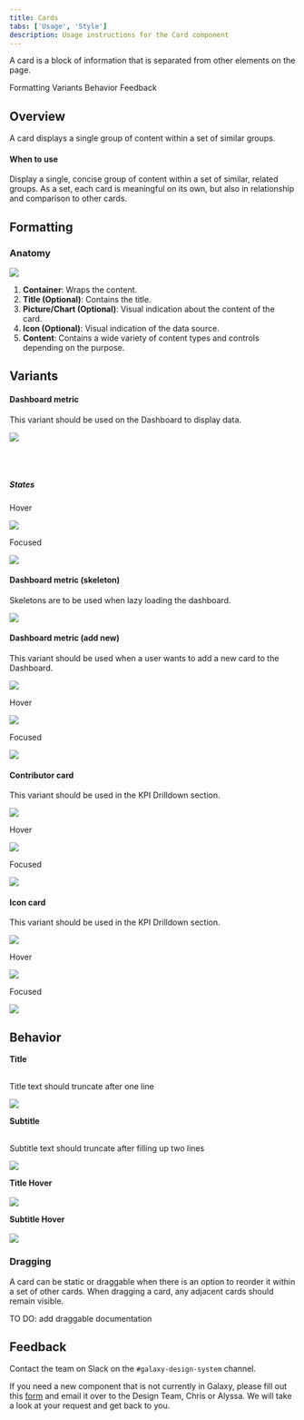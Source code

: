 ```yaml
---
title: Cards
tabs: ['Usage', 'Style']
description: Usage instructions for the Card component
---
```


<PageDescription>

A card is a block of information that is separated from other elements on the page.

</PageDescription>

<AnchorLinks>

<AnchorLink>Formatting</AnchorLink>
<AnchorLink>Variants</AnchorLink>
<AnchorLink>Behavior</AnchorLink>
<AnchorLink>Feedback</AnchorLink>

</AnchorLinks>

## Overview

A card displays a single group of content within a set of similar groups.

#### When to use

Display a single, concise group of content within a set of similar, related groups. As a set, each card is meaningful on its own, but also in relationship and comparison to other cards.

## Formatting

### Anatomy

<Row>
<Column colLg={10}>

<img src="https://res.cloudinary.com/dgcfg5cwe/image/upload/v1644641209/card-anatomy_ncw58a.svg"></img>

</Column>
</Row>


1. **Container**: Wraps the content.
2. **Title (Optional)**: Contains the title.
3. **Picture/Chart (Optional)**: Visual indication about the content of the card.
4. **Icon (Optional)**: Visual indication of the data source.
5. **Content**: Contains a wide variety of content types and controls depending on the purpose.


## Variants

#### Dashboard metric

This variant should be used on the Dashboard to display data. 

<Row>
<Column colLg={8}>

<img src="https://res.cloudinary.com/dgcfg5cwe/image/upload/v1644641660/Metric-dashboard_auv4cx.svg"></img>

</Column>
</Row>
<br/>
<br/>

##### States

<Row>
<Column colLg={5}>

Hover

<img src="https://res.cloudinary.com/dgcfg5cwe/image/upload/v1644641960/Metric-dashboard-hover_x4zryc.svg"></img>

</Column>
<Column colLg={5}>

Focused 

<img src="https://res.cloudinary.com/dgcfg5cwe/image/upload/v1644642007/Metrics-focused_lgnsth.svg"></img>

</Column>
</Row>

#### Dashboard metric (skeleton)

Skeletons are to be used when lazy loading the dashboard.

<Row>
<Column colLg={8}>

<img src="https://res.cloudinary.com/dgcfg5cwe/image/upload/v1644641694/Metric-skeleton_jyqzpk.svg"></img>

</Column>
</Row>

#### Dashboard metric (add new)

This variant should be used when a user wants to add a new card to the Dashboard. 

<Row>
<Column colLg={8}>

<img src="https://res.cloudinary.com/dgcfg5cwe/image/upload/v1644641814/Metric-addnew_dofmzt.svg"></img>

</Column>
</Row>

<Row>
<Column colLg={5}>

Hover

<img src="https://res.cloudinary.com/dgcfg5cwe/image/upload/v1644642190/Metric-addnew-hover_exyyhu.svg"></img>

</Column>
<Column colLg={5}>

Focused 

<img src="https://res.cloudinary.com/dgcfg5cwe/image/upload/v1644642191/Metric-addnew-focus_g8wqxi.svg"></img>

</Column>
</Row>

#### Contributor card

This variant should be used in the KPI Drilldown section.

<Row>
<Column colLg={8}>

<img src="https://res.cloudinary.com/dgcfg5cwe/image/upload/v1644641814/Metric-contributorcard_nuctam.svg"></img>

</Column>
</Row>

<Row>
<Column colLg={3}>

Hover

<img src="https://res.cloudinary.com/dgcfg5cwe/image/upload/v1644642532/Metric-contributorcard-hover_vkxs9w.svg"></img>

</Column>
<Column colLg={3}>

Focused 

<img src="https://res.cloudinary.com/dgcfg5cwe/image/upload/v1644642532/Metric-contributorcard-focus_hmprsz.svg"></img>

</Column>
</Row>

#### Icon card

This variant should be used in the KPI Drilldown section.

<Row>
<Column colLg={8}>

<img src="https://res.cloudinary.com/dgcfg5cwe/image/upload/v1644641814/Card-iconcard_kwvolh.svg"></img>

</Column>
</Row>

<Row>
<Column colLg={3}>

Hover

<img src="https://res.cloudinary.com/dgcfg5cwe/image/upload/v1644643111/iconcard-hover_w1hikc.svg"></img>

</Column>
<Column colLg={3}>

Focused 

<img src="https://res.cloudinary.com/dgcfg5cwe/image/upload/v1644643110/iconcard-focus_fyyjf2.svg"></img>

</Column>
</Row>

## Behavior

<Row>
<Column colLg={3}>

<span class="h5"><strong>Title</strong></span>
<br/>
<br/>
<p>Title text should truncate after one line</p>
<img src="https://res.cloudinary.com/dgcfg5cwe/image/upload/v1644645227/Metric-long-title_crug6h.svg"></img>

</Column>
<Column colLg={3}>

<span class="h5"><strong>Subtitle</strong></span>
<br/>
<br/>
<p>Subtitle text should truncate after filling up two lines</p>
<img src="https://res.cloudinary.com/dgcfg5cwe/image/upload/v1644645398/Metric-subtitle_kmi5nj.svg"></img>

</Column>
</Row>

<Row>
<Column colLg={3}>

<span class="h5"><strong>Title Hover</strong></span>
<br/>
<br/>
<img src="https://res.cloudinary.com/dgcfg5cwe/image/upload/v1644646050/title-hover_ulgguo.svg"></img>

</Column>
<Column colLg={4}>

<span class="h5"><strong>Subtitle Hover</strong></span>
<br/>
<br/>
<img src="https://res.cloudinary.com/dgcfg5cwe/image/upload/v1644646050/subtitle-hover_o774wi.svg"></img>

</Column>
</Row>

### Dragging

A card can be static or draggable when there is an option to reorder it within a set of other cards. When dragging a card, any adjacent cards should remain visible.

TO DO: add draggable documentation

## Feedback

Contact the team on Slack on the ```#galaxy-design-system``` channel. 

If you need a new component that is not currently in Galaxy, please fill out this <a href="https://docs.google.com/document/d/1heu6QMCxnE8Hnu1AtyucOzcduhUYSyDmg5SEj05Rqb0/edit">form</a> and email it over to the Design Team, Chris or Alyssa. We will take a look at your request and get back to you.
